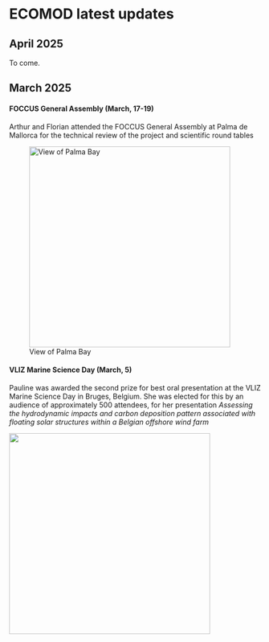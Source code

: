 # ECOMOD latest updates

## April 2025

To come.

## March 2025

#### FOCCUS General Assembly (March, 17-19)

Arthur and Florian attended the FOCCUS General Assembly at Palma de Mallorca for the technical review of the project and scientific round tables

![View of Palma Bay](/images/news/palma_mallorca_march2025.jpg){width=400 fig-align="left"}

#### VLIZ Marine Science Day (March, 5)

Pauline was awarded the second prize for best oral presentation at the VLIZ Marine Science Day in Bruges, Belgium. She was elected for this by an audience of approximately 500 attendees, for her presentation _Assessing the hydrodynamic impacts and carbon deposition pattern associated with floating solar structures within a Belgian offshore wind farm_

![](/images/news/vliz_march2025.jpg){width=400}



